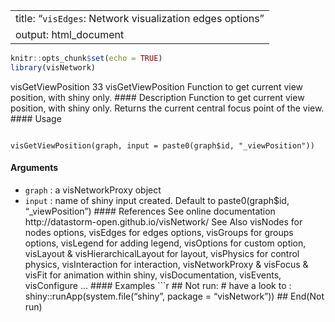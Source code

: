 
---
title: "``visEdges``: Network visualization edges options"
output: html_document
---
 

```r
knitr::opts_chunk$set(echo = TRUE)
library(visNetwork)
```
visGetViewPosition 33
visGetViewPosition Function to get current view position, with shiny only.
#### Description
Function to get current view position, with shiny only. Returns the current central focus point of the
view.
#### Usage
<pre><code>
visGetViewPosition(graph, input = paste0(graph$id, "_viewPosition"))
</code></pre>
#### Arguments
* ``graph`` : a visNetworkProxy object
* ``input`` : name of shiny input created. Default to paste0(graph$id, "_viewPosition")
#### References
See online documentation http://datastorm-open.github.io/visNetwork/
See Also
visNodes for nodes options, visEdges for edges options, visGroups for groups options, visLegend
for adding legend, visOptions for custom option, visLayout & visHierarchicalLayout for layout,
visPhysics for control physics, visInteraction for interaction, visNetworkProxy & visFocus & visFit
for animation within shiny, visDocumentation, visEvents, visConfigure ...
#### Examples
```r
## Not run:
# have a look to :
shiny::runApp(system.file("shiny", package = "visNetwork"))
## End(Not run)
